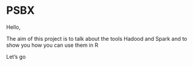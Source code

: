 # PSBX

Hello,

The aim of this project is to talk about the tools Hadood and Spark and to show you how you can use them in R

Let's go
